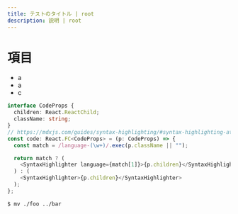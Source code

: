 ```yaml
---
title: テストのタイトル | root
description: 説明 | root
---
```


# 項目

- a
- a
- c

```ts
interface CodeProps {
  children: React.ReactChild;
  className: string;
}
// https://mdxjs.com/guides/syntax-highlighting/#syntax-highlighting-at-run-time
const code: React.FC<CodeProps> = (p: CodeProps) => {
  const match = /language-(\w+)/.exec(p.className || "");

  return match ? (
    <SyntaxHighlighter language={match[1]}>{p.children}</SyntaxHighlighter>
  ) : (
    <SyntaxHighlighter>{p.children}</SyntaxHighlighter>
  );
};
```

```console
$ mv ./foo ../bar
```
